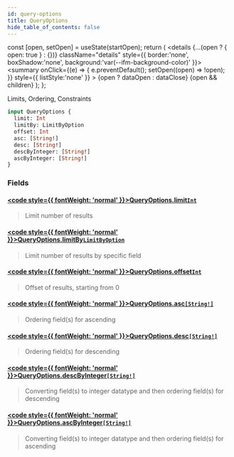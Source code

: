 ```yaml
---
id: query-options
title: QueryOptions
hide_table_of_contents: false
---
```







  const [open, setOpen] = useState(startOpen);
  return (
    <details {...(open ? { open: true } : {})} className="details" style={{ border:'none', boxShadow:'none', background:'var(--ifm-background-color)' }}>
      <summary
        onClick={(e) => {
          e.preventDefault();
          setOpen((open) => !open);
        }}
        style={{ listStyle:'none' }}
      >
      {open ? dataOpen : dataClose}
      </summary>
      {open && children}
    </details>
  );
};








Limits, Ordering, Constraints


```graphql
input QueryOptions {
  limit: Int
  limitBy: LimitByOption
  offset: Int
  asc: [String!]
  desc: [String!]
  descByInteger: [String!]
  ascByInteger: [String!]
}
```




### Fields

#### [<code style={{ fontWeight: 'normal' }}>QueryOptions.<b>limit</b></code>](#)<Bullet />[`Int`](/docs/graphql-reference/scalars/int) <Badge class="badge badge--secondary" text="scalar"/> 
> 
> 
> Limit number of results
> 

#### [<code style={{ fontWeight: 'normal' }}>QueryOptions.<b>limitBy</b></code>](#)<Bullet />[`LimitByOption`](/docs/graphql-reference/inputs/limit-by-option) <Badge class="badge badge--secondary" text="input"/> 
> 
> 
> Limit number of results by specific field
> 

#### [<code style={{ fontWeight: 'normal' }}>QueryOptions.<b>offset</b></code>](#)<Bullet />[`Int`](/docs/graphql-reference/scalars/int) <Badge class="badge badge--secondary" text="scalar"/> 
> 
> 
> Offset of results, starting from 0
> 

#### [<code style={{ fontWeight: 'normal' }}>QueryOptions.<b>asc</b></code>](#)<Bullet />[`[String!]`](/docs/graphql-reference/scalars/string) <Badge class="badge badge--secondary" text="list"/> <Badge class="badge badge--secondary" text="scalar"/> 
> 
> 
> Ordering field(s) for ascending
> 

#### [<code style={{ fontWeight: 'normal' }}>QueryOptions.<b>desc</b></code>](#)<Bullet />[`[String!]`](/docs/graphql-reference/scalars/string) <Badge class="badge badge--secondary" text="list"/> <Badge class="badge badge--secondary" text="scalar"/> 
> 
> 
> Ordering field(s) for descending
> 

#### [<code style={{ fontWeight: 'normal' }}>QueryOptions.<b>descByInteger</b></code>](#)<Bullet />[`[String!]`](/docs/graphql-reference/scalars/string) <Badge class="badge badge--secondary" text="list"/> <Badge class="badge badge--secondary" text="scalar"/> 
> 
> 
> Converting field(s) to integer datatype and then ordering field(s) for descending
> 

#### [<code style={{ fontWeight: 'normal' }}>QueryOptions.<b>ascByInteger</b></code>](#)<Bullet />[`[String!]`](/docs/graphql-reference/scalars/string) <Badge class="badge badge--secondary" text="list"/> <Badge class="badge badge--secondary" text="scalar"/> 
> 
> 
> Converting field(s) to integer datatype and then ordering field(s) for ascending
> 



